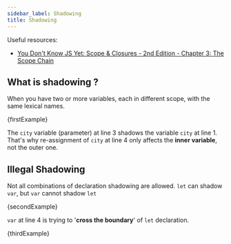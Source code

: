 ```yaml
---
sidebar_label: Shadowing
title: Shadowing
---
```



Useful resources:

- [You Don't Know JS Yet: Scope & Closures - 2nd Edition - Chapter 3: The Scope Chain](https://github.com/getify/You-Dont-Know-JS/blob/2nd-ed/scope-closures/ch3.md#shadowing)

## What is shadowing ?

When you have two or more variables, each in different scope, with the same lexical names.

<JSEditor run={false}>{firstExample}</JSEditor>

The `city` variable (parameter) at line 3 shadows the variable `city` at line 1. That's why re-assignment of `city` at line 4 only affects the **inner variable**, not the outer one.

## Illegal Shadowing

Not all combinations of declaration shadowing are allowed. `let` can shadow `var`, but `var` cannot shadow `let`

<JSEditor>{secondExample}</JSEditor>

`var` at line 4 is trying to '**cross the boundary**' of `let` declaration.

<JSEditor title="valid. if there is a function boundary in between">
  {thirdExample}
</JSEditor>
